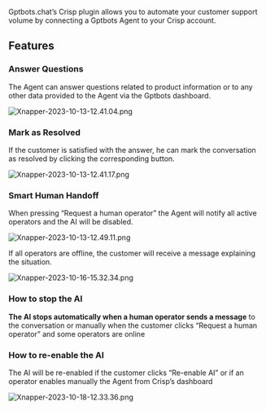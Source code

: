 Gptbots.chat’s Crisp plugin allows you to automate your customer support volume by connecting a Gptbots Agent to your Crisp account.

## Features

### Answer Questions

The Agent can answer questions related to product information or to any other data provided to the Agent via the Gptbots dashboard.

![Xnapper-2023-10-13-12.41.04.png](/images/crisp/Xnapper-2023-10-13-12.41.04.png)

### Mark as Resolved

If the customer is satisfied with the answer, he can mark the conversation as resolved by clicking the corresponding button.

![Xnapper-2023-10-13-12.41.17.png](/images/crisp/Xnapper-2023-10-13-12.41.17.png)

### Smart Human Handoff

When pressing “Request a human operator” the Agent will notify all active operators and the AI will be disabled.

![Xnapper-2023-10-13-12.49.11.png](/images/crisp/Xnapper-2023-10-13-12.49.11.png)

If all operators are offline, the customer will receive a message explaining the situation.

![Xnapper-2023-10-16-15.32.34.png](/images/crisp/Xnapper-2023-10-16-15.32.34.png)

### How to stop the AI

**The AI stops automatically when a human operator sends a message** to the conversation or manually when the customer clicks “Request a human operator” and some operators are online

### How to re-enable the AI

The AI will be re-enabled if the customer clicks “Re-enable AI” or if an operator enables manually the Agent from Crisp’s dashboard

![Xnapper-2023-10-18-12.33.36.png](/images/crisp/Xnapper-2023-10-18-12.33.36.png)
